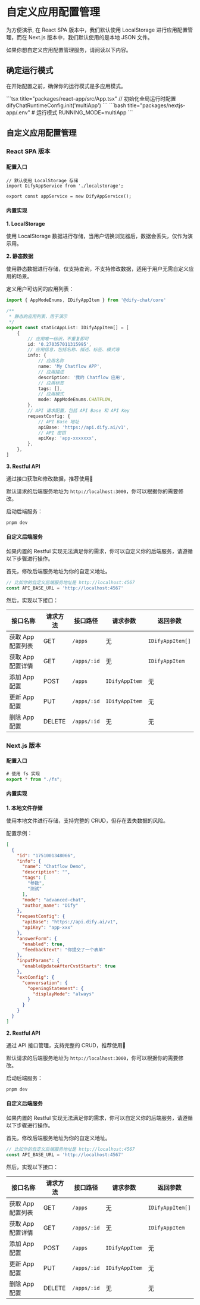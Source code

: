 
# 自定义应用配置管理

为方便演示, 在 React SPA 版本中，我们默认使用 LocalStorage 进行应用配置管理，而在 Next.js 版本中，我们默认使用的是本地 JSON 文件。

如果你想自定义应用配置管理服务，请阅读以下内容。

## 确定运行模式

在开始配置之前，确保你的运行模式是多应用模式。

<Tabs>
  <Tab label="React SPA">
```tsx title="packages/react-app/src/App.tsx"
// 初始化全局运行时配置
difyChatRuntimeConfig.init('multiApp')
```
	</Tab>
  <Tab label="Next.js">
```bash title="packages/nextjs-app/.env"
# 运行模式
RUNNING_MODE=multiApp
```
	</Tab>
</Tabs>

## 自定义应用配置管理

### React SPA 版本

#### 配置入口

```tsx title="packages/react-app/src/services/app/multiApp/index.ts"
// 默认使用 LocalStorage 存储
import DifyAppService from './localstorage';

export const appService = new DifyAppService();
```

#### 内置实现

**1. LocalStorage**

使用 LocalStorage 数据进行存储，当用户切换浏览器后，数据会丢失，仅作为演示用。

**2. 静态数据**

使用静态数据进行存储，仅支持查询，不支持修改数据，适用于用户无需自定义应用的场景。

定义用户可访问的应用列表：

```ts title="packages/react-app/src/services/app/multiApp/static-readonly/data.ts"
import { AppModeEnums, IDifyAppItem } from '@dify-chat/core'

/**
 * 静态的应用列表，用于演示
 */
export const staticAppList: IDifyAppItem[] = [
	{
		// 应用唯一标识，不重复即可
		id: '0.270357011315995',
		// 应用信息，包括名称、描述、标签、模式等
		info: {
			// 应用名称
			name: 'My Chatflow APP',
			// 应用描述
			description: '我的 Chatflow 应用',
			// 应用标签
			tags: [],
			// 应用模式
			mode: AppModeEnums.CHATFLOW,
		},
		// API 请求配置，包括 API Base 和 API Key
		requestConfig: {
			// API Base 地址
			apiBase: 'https://api.dify.ai/v1',
			// API 密钥
			apiKey: 'app-xxxxxxx',
		},
	},
]
```

**3. Restful API**

通过接口获取和修改数据，推荐使用🌟

默认请求的后端服务地址为 `http://localhost:3000`，你可以根据你的需要修改。

启动后端服务：

```bash title="packages/server"
pnpm dev
```

#### 自定义后端服务

如果内置的 Restful 实现无法满足你的需求，你可以自定义你的后端服务，请遵循以下步骤进行操作。

首先，修改后端服务地址为你的自定义地址。

```ts title="packages/react-app/src/services/app/multiApp/restful.ts"
// 比如你的自定义后端服务地址是 http://localhost:4567
const API_BASE_URL = 'http://localhost:4567'
```

然后，实现以下接口：

| 接口名称 | 请求方法 | 接口路径 | 请求参数 | 返回参数 |
|---------|----------|----------|----------|----------|
| 获取 App 配置列表 | GET | `/apps` | 无 | `IDifyAppItem[]` |
| 获取 App 配置详情 | GET | `/apps/:id` | 无 | `IDifyAppItem` |
| 添加 App 配置 | POST | `/apps` | `IDifyAppItem` | 无 |
| 更新 App 配置 | PUT | `/apps/:id` | `IDifyAppItem` | 无 |
| 删除 App 配置 | DELETE | `/apps/:id` | 无 | 无 |

### Next.js 版本

#### 配置入口

```ts title="packages/nextjs-app/services/app/multiApp/index.ts"
# 使用 fs 实现
export * from "./fs";
```

#### 内置实现

**1. 本地文件存储**

使用本地文件进行存储，支持完整的 CRUD，但存在丢失数据的风险。

配置示例：

```json title="packages/nextjs-app/.dify-chat/storage/apps.json"
[
  {
    "id": "1751001348066",
    "info": {
      "name": "Chatflow Demo",
      "description": "",
      "tags": [
        "参数",
        "测试"
      ],
      "mode": "advanced-chat",
      "author_name": "Dify"
    },
    "requestConfig": {
      "apiBase": "https://api.dify.ai/v1",
      "apiKey": "app-xxx"
    },
    "answerForm": {
      "enabled": true,
      "feedbackText": "你提交了一个表单"
    },
    "inputParams": {
      "enableUpdateAfterCvstStarts": true
    },
    "extConfig": {
      "conversation": {
        "openingStatement": {
          "displayMode": "always"
        }
      }
    }
  }
]
```

**2. Restful API**

通过 API 接口管理，支持完整的 CRUD，推荐使用🌟

默认请求的后端服务地址为 `http://localhost:3000`，你可以根据你的需要修改。

启动后端服务：

```bash title="packages/server"
pnpm dev
```

#### 自定义后端服务

如果内置的 Restful 实现无法满足你的需求，你可以自定义你的后端服务，请遵循以下步骤进行操作。

首先，修改后端服务地址为你的自定义地址。

```ts title="packages/nextjs-app/services/app/multiApp/restful.ts"
// 比如你的自定义后端服务地址是 http://localhost:4567
const API_BASE_URL = 'http://localhost:4567'
```

然后，实现以下接口：

| 接口名称 | 请求方法 | 接口路径 | 请求参数 | 返回参数 |
|---------|----------|----------|----------|----------|
| 获取 App 配置列表 | GET | `/apps` | 无 | `IDifyAppItem[]` |
| 获取 App 配置详情 | GET | `/apps/:id` | 无 | `IDifyAppItem` |
| 添加 App 配置 | POST | `/apps` | `IDifyAppItem` | 无 |
| 更新 App 配置 | PUT | `/apps/:id` | `IDifyAppItem` | 无 |
| 删除 App 配置 | DELETE | `/apps/:id` | 无 | 无 |
